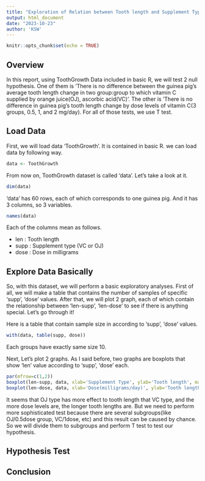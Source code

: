 ---
title: "Exploration of Relation between Tooth length and Supplement Type/Dose using T test with ToothGrowth Data"
output: html_document
date: "2023-10-23"
author: 'KSW'
---

```{r setup, include=FALSE}
knitr::opts_chunk$set(echo = TRUE)
```

## Overview

In this report, using ToothGrowth Data included in basic R, we will test 2 null hypothesis. One of them is 'There is no difference between the guinea pig's average tooth length change in two group:group to which vitamin C supplied by orange juice(OJ), ascorbic acid(VC)'. The other is 'There is no difference in guinea pig's tooth length change by dose levels of vitamin C(3 groups, 0.5, 1, and 2 mg/day). For all of those tests, we use T test.

## Load Data
First, we will load data 'ToothGrowth'. It is contained in basic R. we can load data by following way.

```{r}
data <- ToothGrowth
```

From now on, ToothGrowth dataset is called 'data'. Let's take a look at it.

```{r}
dim(data)
```

'data' has 60 rows, each of which corresponds to one guinea pig. And it has 3 columns, so 3 variables.

```{r}
names(data)
```

Each of the columns mean as follows.
<br/>

 * len : Tooth length
 * supp : Supplement type (VC or OJ)
 * dose : Dose in milligrams



## Explore Data Basically

So, with this dataset, we will perform a basic exploratory analyses. First of all, we will make a table that contains the number of samples of specific 'supp', 'dose' values. After that, we will plot 2 graph, each of which contain the relationship between 'len-supp', 'len-dose' to see if there is anything special. Let's go through it!

Here is a table that contain sample size in according to 'supp', 'dose' values.

```{r}
with(data, table(supp, dose))
```

Each groups have exactly same size 10.

Next, Let's plot 2 graphs. As I said before, two graphs are boxplots that show 'len' value according to 'supp', 'dose' each.

```{r}
par(mfrow=c(1,2))
boxplot(len~supp, data, xlab='Supplement Type', ylab='Tooth length', main = 'Tooth Length by Supplement Types', cex.main=1)
boxplot(len~dose, data, xlab='Dose(milligrams/day)', ylab='Tooth length', main = 'Tooth Length by Dose Levels', cex.main=1)
```
It seems that OJ type has more effect to tooth length that VC type, and the more dose levels are, the longer tooth lengths are. But we need to perform more sophisticated test because there are several subgroups(like OJ/0.5dose group, VC/1dose, etc) and this result can be caused by chance. So we will divide them to subgroups and perform T test to test our hypothesis.



## Hypothesis Test

## Conclusion

